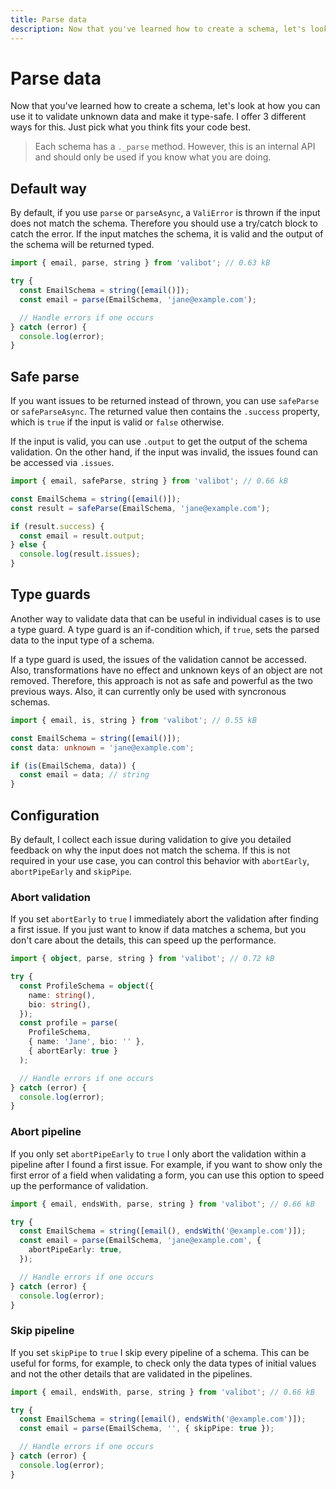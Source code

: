 ```yaml
---
title: Parse data
description: Now that you've learned how to create a schema, let's look at how you can use it to validate unknown data and make it type-safe.
---
```



# Parse data

Now that you've learned how to create a schema, let's look at how you can use it to validate unknown data and make it type-safe. I offer 3 different ways for this. Just pick what you think fits your code best.

> Each schema has a `._parse` method. However, this is an internal API and should only be used if you know what you are doing.

## Default way

By default, if you use <Link href="/api/parse">`parse`</Link> or <Link href="/api/parseAsync">`parseAsync`</Link>, a <Link href="/api/ValiError">`ValiError`</Link> is thrown if the input does not match the schema. Therefore you should use a try/catch block to catch the error. If the input matches the schema, it is valid and the output of the schema will be returned typed.

```ts
import { email, parse, string } from 'valibot'; // 0.63 kB

try {
  const EmailSchema = string([email()]);
  const email = parse(EmailSchema, 'jane@example.com');

  // Handle errors if one occurs
} catch (error) {
  console.log(error);
}
```

## Safe parse

If you want issues to be returned instead of thrown, you can use <Link href="/api/safeParse">`safeParse`</Link> or <Link href="/api/safeParseAsync">`safeParseAsync`</Link>. The returned value then contains the `.success` property, which is `true` if the input is valid or `false` otherwise.

If the input is valid, you can use `.output` to get the output of the schema validation. On the other hand, if the input was invalid, the issues found can be accessed via `.issues`.

```ts
import { email, safeParse, string } from 'valibot'; // 0.66 kB

const EmailSchema = string([email()]);
const result = safeParse(EmailSchema, 'jane@example.com');

if (result.success) {
  const email = result.output;
} else {
  console.log(result.issues);
}
```

## Type guards

Another way to validate data that can be useful in individual cases is to use a type guard. A type guard is an if-condition which, if `true`, sets the parsed data to the input type of a schema.

If a type guard is used, the issues of the validation cannot be accessed. Also, transformations have no effect and unknown keys of an object are not removed. Therefore, this approach is not as safe and powerful as the two previous ways. Also, it can currently only be used with syncronous schemas.

```ts
import { email, is, string } from 'valibot'; // 0.55 kB

const EmailSchema = string([email()]);
const data: unknown = 'jane@example.com';

if (is(EmailSchema, data)) {
  const email = data; // string
}
```

## Configuration

By default, I collect each issue during validation to give you detailed feedback on why the input does not match the schema. If this is not required in your use case, you can control this behavior with `abortEarly`, `abortPipeEarly` and `skipPipe`.

### Abort validation

If you set `abortEarly` to `true` I immediately abort the validation after finding a first issue. If you just want to know if data matches a schema, but you don't care about the details, this can speed up the performance.

```ts
import { object, parse, string } from 'valibot'; // 0.72 kB

try {
  const ProfileSchema = object({
    name: string(),
    bio: string(),
  });
  const profile = parse(
    ProfileSchema,
    { name: 'Jane', bio: '' },
    { abortEarly: true }
  );

  // Handle errors if one occurs
} catch (error) {
  console.log(error);
}
```

### Abort pipeline

If you only set `abortPipeEarly` to `true` I only abort the validation within a pipeline after I found a first issue. For example, if you want to show only the first error of a field when validating a form, you can use this option to speed up the performance of validation.

```ts
import { email, endsWith, parse, string } from 'valibot'; // 0.66 kB

try {
  const EmailSchema = string([email(), endsWith('@example.com')]);
  const email = parse(EmailSchema, 'jane@example.com', {
    abortPipeEarly: true,
  });

  // Handle errors if one occurs
} catch (error) {
  console.log(error);
}
```

### Skip pipeline

If you set `skipPipe` to `true` I skip every pipeline of a schema. This can be useful for forms, for example, to check only the data types of initial values and not the other details that are validated in the pipelines.

```ts
import { email, endsWith, parse, string } from 'valibot'; // 0.66 kB

try {
  const EmailSchema = string([email(), endsWith('@example.com')]);
  const email = parse(EmailSchema, '', { skipPipe: true });

  // Handle errors if one occurs
} catch (error) {
  console.log(error);
}
```
